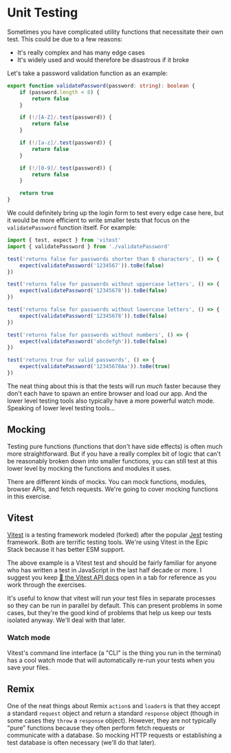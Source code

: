 # Unit Testing

Sometimes you have complicated utility functions that necessitate their own
test. This could be due to a few reasons:

- It's really complex and has many edge cases
- It's widely used and would therefore be disastrous if it broke

Let's take a password validation function as an example:

```ts
export function validatePassword(password: string): boolean {
	if (password.length < 8) {
		return false
	}

	if (!/[A-Z]/.test(password)) {
		return false
	}

	if (!/[a-z]/.test(password)) {
		return false
	}

	if (!/[0-9]/.test(password)) {
		return false
	}

	return true
}
```

We could definitely bring up the login form to test every edge case here, but
it would be more efficient to write smaller tests that focus on the
`validatePassword` function itself. For example:

```ts
import { test, expect } from 'vitest'
import { validatePassword } from './validatePassword'

test('returns false for passwords shorter than 8 characters', () => {
	expect(validatePassword('1234567')).toBe(false)
})

test('returns false for passwords without uppercase letters', () => {
	expect(validatePassword('12345678')).toBe(false)
})

test('returns false for passwords without lowercase letters', () => {
	expect(validatePassword('12345678')).toBe(false)
})

test('returns false for passwords without numbers', () => {
	expect(validatePassword('abcdefgh')).toBe(false)
})

test('returns true for valid passwords', () => {
	expect(validatePassword('12345678Aa')).toBe(true)
})
```

The neat thing about this is that the tests will run _much_ faster because they
don't each have to spawn an entire browser and load our app. And the lower level
testing tools also typically have a more powerful watch mode. Speaking of lower
level testing tools...

## Mocking

Testing pure functions (functions that don't have side effects) is often much
more straightforward. But if you have a really complex bit of logic that can't
be reasonably broken down into smaller functions, you can still test at this
lower level by mocking the functions and modules it uses.

There are different kinds of mocks. You can mock functions, modules, browser
APIs, and fetch requests. We're going to cover mocking functions in this
exercise.

## Vitest

[Vitest](https://vitest.dev) is a testing framework modeled (forked) after the
popular [Jest](https://jestjs.io) testing framework. Both are terrific testing
tools. We're using Vitest in the Epic Stack because it has better ESM support.

The above example is a Vitest test and should be fairly familiar for anyone who
has written a test in JavaScript in the last half decade or more. I suggest
you keep [📜 the Vitest API docs](https://vitest.dev/api/) open in a tab for
reference as you work through the exercises.

<callout-warning>
	It's useful to know that vitest will run your test files in separate processes
	so they can be run in parallel by default. This can present problems in some
	cases, but they're the good kind of problems that help us keep our tests
	isolated anyway. We'll deal with that later.
</callout-warning>

### Watch mode

Vitest's command line interface (a "CLI" is the thing you run in the terminal)
has a cool watch mode that will automatically re-run your tests when you save
your files.

## Remix

One of the neat things about Remix `action`s and `loader`s is that they accept
a standard `request` object and return a standard `response` object (though in
some cases they `throw` a `response` object). However, they are not typically
"pure" functions because they often perform fetch requests or communicate with
a database. So mocking HTTP requests or establishing a test database is often
necessary (we'll do that later).
